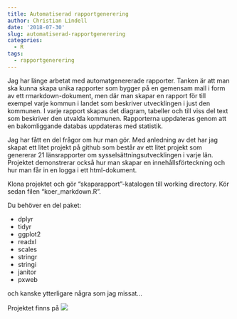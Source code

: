 ```yaml
---
title: Automatiserad rapportgenerering
author: Christian Lindell
date: '2018-07-30'
slug: automatiserad-rapportgenerering
categories:
  - R
tags:
  - rapportgenerering
---
```


Jag har länge arbetat med automatgenererade rapporter. Tanken är att man ska kunna skapa unika rapporter som bygger på en gemensam mall i form av ett rmarkdown-dokument, men där man skapar en rapport för till exempel varje kommun i landet som beskriver utvecklingen i just den kommunen. I varje rapport skapas det diagram, tabeller och till viss del text som beskriver den utvalda kommunen. Rapporterna uppdateras genom att en bakomliggande databas uppdateras med statistik.

Jag har fått en del frågor om hur man gör. Med anledning av det har jag skapat ett litet projekt på github som består av ett litet projekt som genererar 21 länsrapporter om sysselsättningsutvecklingen i varje län. Projektet demonstrerar också hur man skapar en innehållsförteckning och hur man får in en logga i ett html-dokument.

Klona projektet och gör "skaparapport"-katalogen till working directory. Kör sedan filen "koer_markdown.R".

Du behöver en del paket:

* dplyr
* tidyr
* ggplot2
* readxl
* scales
* stringr
* stringi
* janitor
* pxweb

och kanske ytterligare några som jag missat...

Projektet finns på ![](https://github.com/christianlindell/skaparapport)

